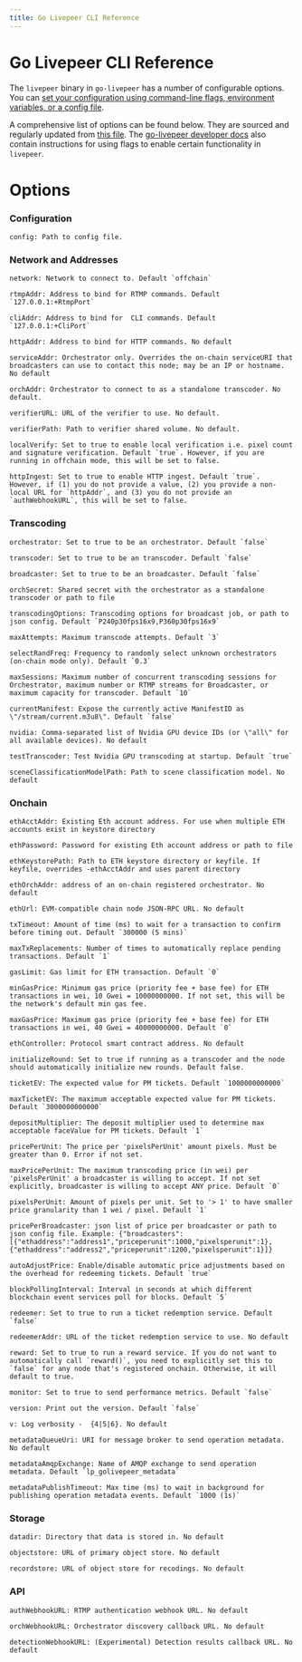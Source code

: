 ```yaml
---
title: Go Livepeer CLI Reference
---
```


# Go Livepeer CLI Reference

The `livepeer` binary in `go-livepeer` has a number of configurable options. You can
[set your configuration using command-line flags, environment variables, or a config file](/installation/configuring-livepeer).

A comprehensive list of options can be found below. They are sourced and
regularly updated from
[this file](https://github.com/livepeer/go-livepeer/blob/master/cmd/livepeer/livepeer.go).
The
[go-livepeer developer docs](https://github.com/livepeer/go-livepeer/tree/master/doc)
also contain instructions for using flags to enable certain functionality in
`livepeer`.

# Options

### Configuration

```
config: Path to config file.
```

### Network and Addresses

```
network: Network to connect to. Default `offchain`

rtmpAddr: Address to bind for RTMP commands. Default `127.0.0.1:+RtmpPort`

cliAddr: Address to bind for  CLI commands. Default `127.0.0.1:+CliPort`

httpAddr: Address to bind for HTTP commands. No default

serviceAddr: Orchestrator only. Overrides the on-chain serviceURI that broadcasters can use to contact this node; may be an IP or hostname. No default

orchAddr: Orchestrator to connect to as a standalone transcoder. No default.

verifierURL: URL of the verifier to use. No default.

verifierPath: Path to verifier shared volume. No default.

localVerify: Set to true to enable local verification i.e. pixel count and signature verification. Default `true`. However, if you are running in offchain mode, this will be set to false.

httpIngest: Set to true to enable HTTP ingest. Default `true`. However, if (1) you do not provide a value, (2) you provide a non-local URL for `httpAddr`, and (3) you do not provide an `authWebhookURL`, this will be set to false.
```

### Transcoding

```
orchestrator: Set to true to be an orchestrator. Default `false`

transcoder: Set to true to be an transcoder. Default `false`

broadcaster: Set to true to be an broadcaster. Default `false`

orchSecret: Shared secret with the orchestrator as a standalone transcoder or path to file

transcodingOptions: Transcoding options for broadcast job, or path to json config. Default `P240p30fps16x9,P360p30fps16x9`

maxAttempts: Maximum transcode attempts. Default `3`

selectRandFreq: Frequency to randomly select unknown orchestrators (on-chain mode only). Default `0.3`

maxSessions: Maximum number of concurrent transcoding sessions for Orchestrator, maximum number or RTMP streams for Broadcaster, or maximum capacity for transcoder. Default `10`

currentManifest: Expose the currently active ManifestID as \"/stream/current.m3u8\". Default `false`

nvidia: Comma-separated list of Nvidia GPU device IDs (or \"all\" for all available devices). No default

testTranscoder: Test Nvidia GPU transcoding at startup. Default `true`

sceneClassificationModelPath: Path to scene classification model. No default
```

### Onchain

```
ethAcctAddr: Existing Eth account address. For use when multiple ETH accounts exist in keystore directory

ethPassword: Password for existing Eth account address or path to file

ethKeystorePath: Path to ETH keystore directory or keyfile. If keyfile, overrides -ethAcctAddr and uses parent directory

ethOrchAddr: address of an on-chain registered orchestrator. No default

ethUrl: EVM-compatible chain node JSON-RPC URL. No default

txTimeout: Amount of time (ms) to wait for a transaction to confirm before timing out. Default `300000 (5 mins)`

maxTxReplacements: Number of times to automatically replace pending transactions. Default `1`

gasLimit: Gas limit for ETH transaction. Default `0`

minGasPrice: Minimum gas price (priority fee + base fee) for ETH transactions in wei, 10 Gwei = 10000000000. If not set, this will be the network's default min gas fee.

maxGasPrice: Maximum gas price (priority fee + base fee) for ETH transactions in wei, 40 Gwei = 40000000000. Default `0`

ethController: Protocol smart contract address. No default

initializeRound: Set to true if running as a transcoder and the node should automatically initialize new rounds. Default false.

ticketEV: The expected value for PM tickets. Default `1000000000000`

maxTicketEV: The maximum acceptable expected value for PM tickets. Default `3000000000000`

depositMultiplier: The deposit multiplier used to determine max acceptable faceValue for PM tickets. Default `1`

pricePerUnit: The price per 'pixelsPerUnit' amount pixels. Must be greater than 0. Error if not set.

maxPricePerUnit: The maximum transcoding price (in wei) per 'pixelsPerUnit' a broadcaster is willing to accept. If not set explicitly, broadcaster is willing to accept ANY price. Default `0`

pixelsPerUnit: Amount of pixels per unit. Set to '> 1' to have smaller price granularity than 1 wei / pixel. Default `1`

pricePerBroadcaster: json list of price per broadcaster or path to json config file. Example: {"broadcasters":[{"ethaddress":"address1","priceperunit":1000,"pixelsperunit":1},{"ethaddress":"address2","priceperunit":1200,"pixelsperunit":1}]}

autoAdjustPrice: Enable/disable automatic price adjustments based on the overhead for redeeming tickets. Default `true`

blockPollingInterval: Interval in seconds at which different blockchain event services poll for blocks. Default `5`

redeemer: Set to true to run a ticket redemption service. Default `false`

redeemerAddr: URL of the ticket redemption service to use. No default

reward: Set to true to run a reward service. If you do not want to automatically call `reward()`, you need to explicitly set this to `false` for any node that's registered onchain. Otherwise, it will default to true.

monitor: Set to true to send performance metrics. Default `false`

version: Print out the version. Default `false`

v: Log verbosity -  {4|5|6}. No default

metadataQueueUri: URI for message broker to send operation metadata. No default

metadataAmqpExchange: Name of AMQP exchange to send operation metadata. Default `lp_golivepeer_metadata`

metadataPublishTimeout: Max time (ms) to wait in background for publishing operation metadata events. Default `1000 (1s)`
```

### Storage

```
datadir: Directory that data is stored in. No default

objectstore: URL of primary object store. No default

recordstore: URL of object store for recodings. No default
```

### API

```
authWebhookURL: RTMP authentication webhook URL. No default

orchWebhookURL: Orchestrator discovery callback URL. No default

detectionWebhookURL: (Experimental) Detection results callback URL. No default
```
